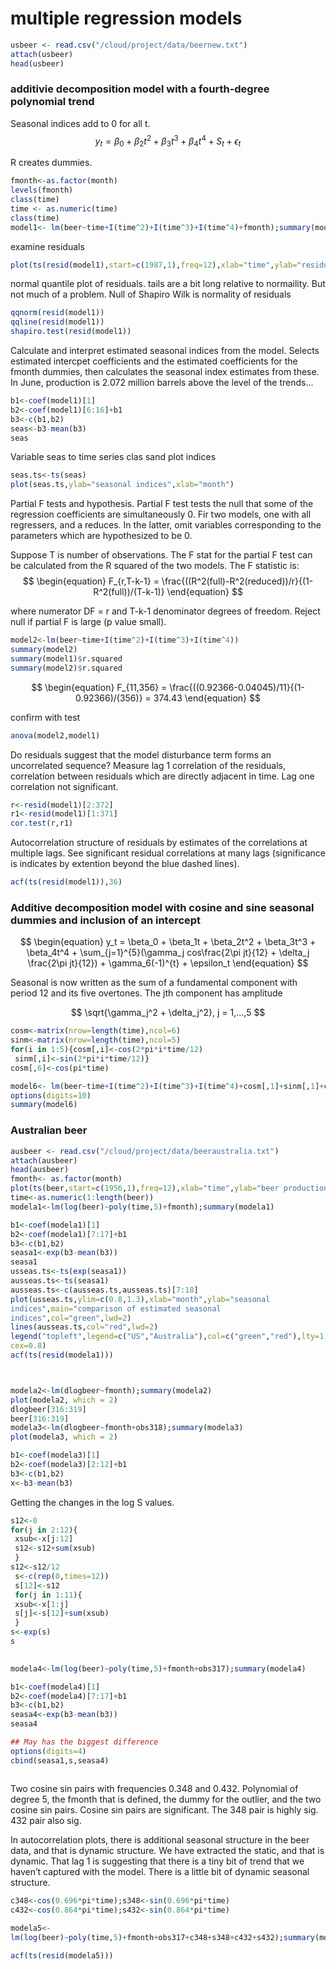 # multiple regression models



```r
usbeer <- read.csv("/cloud/project/data/beernew.txt")
attach(usbeer)
head(usbeer)

```


### additivie decomposition model with a fourth-degree polynomial trend

Seasonal indices add to 0 for all t. 
$$
\begin{equation}
  y_t = \beta_0 + \beta_2t^2 +  \beta_3t^3 + \beta_4t^4 + S_t + \epsilon_t
\end{equation}
$$

R creates dummies. 

```r
fmonth<-as.factor(month)
levels(fmonth)
class(time)
time <- as.numeric(time)
class(time)
model1<- lm(beer~time+I(time^2)+I(time^3)+I(time^4)+fmonth);summary(model1)
```

examine residuals

```r
plot(ts(resid(model1),start=c(1987,1),freq=12),xlab="time",ylab="residu als",main="Residuals of Model 1")
```

normal quantile plot of residuals. tails are a bit long relative to normaility. But not much of a problem. Null of Shapiro Wilk is normality of residuals

```r
qqnorm(resid(model1))
qqline(resid(model1))
shapiro.test(resid(model1))
```

Calculate and interpret estimated seasonal indices from the model. Selects estimated intercpet coefficients and the estimated coefficients for the fmonth dummies, then calculates the seasonal index estimates from these. In June, production is 2.072 million barrels above the level of the trends... 

```r
b1<-coef(model1)[1]
b2<-coef(model1)[6:16]+b1
b3<-c(b1,b2)
seas<-b3-mean(b3)
seas

```


Variable seas to time series clas sand plot indices 

```r
seas.ts<-ts(seas)
plot(seas.ts,ylab="seasonal indices",xlab="month")
```


Partial F tests and hypothesis. Partial F test tests the null that some of the regression coefficients are simultaneously 0. Fir two models, one with all regressers, and a reduces. In the latter, omit variables corresponding to the parameters which are hypothesized to be 0.

Suppose T is number of observations. The F stat for the partial F test can be calculated from the R squared of the two models. The F statistic is:
$$
\begin{equation}
 F_{r,T-k-1} = \frac{((R^2(full)-R^2(reduced))/r}{(1-R^2(full))/(T-k-1)}
\end{equation}
$$

where numerator DF = r and T-k-1 denominator degrees of freedom. Reject null if partial F is large (p value small). 

```r

model2<-lm(beer~time+I(time^2)+I(time^3)+I(time^4))
summary(model2)
summary(model1)$r.squared
summary(model2)$r.squared
```
$$
\begin{equation}
 F_{11,356} = \frac{((0.92366-0.04045)/11}{(1-0.92366)/(356)} = 374.43
\end{equation}
$$



confirm with test

```r
anova(model2,model1)
```

Do residuals suggest that the model disturbance term forms an uncorrelated sequence? Measure lag 1 correlation of the residuals, correlation between residuals which are directly adjacent in time. Lag one correlation not significant.

```r
r<-resid(model1)[2:372]
r1<-resid(model1)[1:371]
cor.test(r,r1)
```

Autocorrelation structure of residuals by estimates of the correlations at multiple lags. See significant residual correlations at many lags (significance is indicates by extention beyond the blue dashed lines). 

```r
acf(ts(resid(model1)),36)
```

### Additive decomposition model with cosine and sine seasonal dummies and inclusion of an intercept

$$
\begin{equation}
  y_t = \beta_0 + \beta_1t +  \beta_2t^2 + \beta_3t^3 + \beta_4t^4 + \sum_{j=1}^{5}(\gamma_j cos\frac{2\pi jt}{12} + \delta_j \frac{2\pi jt}{12}) + \gamma_6(-1)^{t} + \epsilon_t
\end{equation}
$$

Seasonal is now written as the sum of a fundamental component with period 12 and its five overtones. The jth component has amplitude

$$
\sqrt{\gamma_j^2 + \delta_j^2}, j = 1,...,5
$$


```r
cosm<-matrix(nrow=length(time),ncol=6)
sinm<-matrix(nrow=length(time),ncol=5)
for(i in 1:5){cosm[,i]<-cos(2*pi*i*time/12)
 sinm[,i]<-sin(2*pi*i*time/12)}
cosm[,6]<-cos(pi*time)

model6<- lm(beer~time+I(time^2)+I(time^3)+I(time^4)+cosm[,1]+sinm[,1]+cosm[,2]+sinm[,2]+cosm[,3]+sinm[,3]+cosm[,4]+sinm[,4]+cosm[,5]+sinm[,5]+cosm[,6])
options(digits=10)
summary(model6)
```





### Australian beer

```r
ausbeer <- read.csv("/cloud/project/data/beeraustralia.txt")
attach(ausbeer)
head(ausbeer)
fmonth<- as.factor(month)
plot(ts(beer,start=c(1956,1),freq=12),xlab="time",ylab="beer production",main="Australia monthly beer production")
time<-as.numeric(1:length(beer)) 
modela1<-lm(log(beer)~poly(time,5)+fmonth);summary(modela1) 

b1<-coef(modela1)[1]
b2<-coef(modela1)[7:17]+b1
b3<-c(b1,b2)
seasa1<-exp(b3-mean(b3))
seasa1
usseas.ts<-ts(exp(seasa1)) 
ausseas.ts<-ts(seasa1) 
ausseas.ts<-c(ausseas.ts,ausseas.ts)[7:18] 
plot(usseas.ts,ylim=c(0.8,1.3),xlab="month",ylab="seasonal 
indices",main="comparison of estimated seasonal 
indices",col="green",lwd=2) 
lines(ausseas.ts,col="red",lwd=2) 
legend("topleft",legend=c("US","Australia"),col=c("green","red"),lty=1,
cex=0.8) 
acf(ts(resid(modela1)))



modela2<-lm(dlogbeer~fmonth);summary(modela2) 
plot(modela2, which = 2)
dlogbeer[316:319]
beer[316:319]
modela3<-lm(dlogbeer~fmonth+obs318);summary(modela3)
plot(modela3, which = 2)

b1<-coef(modela3)[1] 
b2<-coef(modela3)[2:12]+b1 
b3<-c(b1,b2) 
x<-b3-mean(b3) 
```

Getting the changes in the log S values. 
```r
s12<-0 
for(j in 2:12){ 
 xsub<-x[j:12] 
 s12<-s12+sum(xsub) 
 } 
s12<-s12/12 
 s<-c(rep(0,times=12)) 
 s[12]<-s12 
 for(j in 1:11){ 
 xsub<-x[1:j] 
 s[j]<-s[12]+sum(xsub) 
 } 
s<-exp(s) 
s 
 
```

```r

modela4<-lm(log(beer)~poly(time,5)+fmonth+obs317);summary(modela4) 

b1<-coef(modela4)[1] 
b2<-coef(modela4)[7:17]+b1
b3<-c(b1,b2) 
seasa4<-exp(b3-mean(b3))
seasa4

## May has the biggest difference
options(digits=4) 
cbind(seasa1,s,seasa4) 



```

Two cosine sin pairs with frequencies 0.348 and 0.432. Polynomial of degree 5, the fmonth that is defined, the dummy for the outlier, and the two cosine sin pairs. Cosine sin pairs are significant. The 348 pair is highly sig. 432 pair also sig.

In autocorrelation plots, there is additional seasonal structure in the beer data, and that is dynamic structure. We have extracted the static, and that is dynamic. That lag 1 is suggesting that there is a tiny bit of trend that we haven't captured with the model. There is a little bit of dynamic seasonal structure. 

```r
c348<-cos(0.696*pi*time);s348<-sin(0.696*pi*time) 
c432<-cos(0.864*pi*time);s432<-sin(0.864*pi*time) 
 
modela5<-
lm(log(beer)~poly(time,5)+fmonth+obs317+c348+s348+c432+s432);summary(modela5)

acf(ts(resid(modela5)))

```





